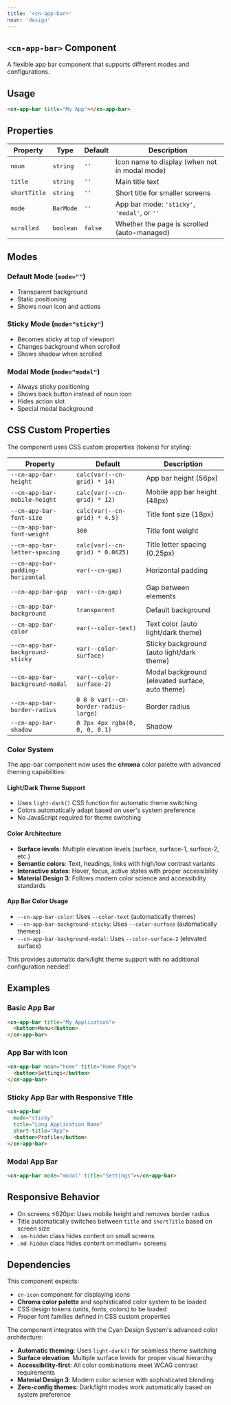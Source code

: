 ```yaml
---
title: '<cn-app-bar>'
noun: 'design'
---
```

<article class="column-l">

# `<cn-app-bar>` Component

A flexible app bar component that supports different modes and configurations.

## Usage

```html
<cn-app-bar title="My App"></cn-app-bar>
```

## Properties

| Property    | Type      | Default | Description                                    |
|-------------|-----------|---------|------------------------------------------------|
| `noun`      | `string`  | `''`    | Icon name to display (when not in modal mode) |
| `title`     | `string`  | `''`    | Main title text                                |
| `shortTitle`| `string`  | `''`    | Short title for smaller screens               |
| `mode`      | `BarMode` | `''`    | App bar mode: `'sticky'`, `'modal'`, or `''`  |
| `scrolled`  | `boolean` | `false` | Whether the page is scrolled (auto-managed)   |

## Modes

### Default Mode (`mode=""`)
- Transparent background
- Static positioning
- Shows noun icon and actions

### Sticky Mode (`mode="sticky"`)
- Becomes sticky at top of viewport
- Changes background when scrolled
- Shows shadow when scrolled

### Modal Mode (`mode="modal"`)
- Always sticky positioning
- Shows back button instead of noun icon
- Hides action slot
- Special modal background

## CSS Custom Properties

The component uses CSS custom properties (tokens) for styling:

| Property | Default | Description |
|----------|---------|-------------|
| `--cn-app-bar-height` | `calc(var(--cn-grid) * 14)` | App bar height (56px) |
| `--cn-app-bar-mobile-height` | `calc(var(--cn-grid) * 12)` | Mobile app bar height (48px) |
| `--cn-app-bar-font-size` | `calc(var(--cn-grid) * 4.5)` | Title font size (18px) |
| `--cn-app-bar-font-weight` | `300` | Title font weight |
| `--cn-app-bar-letter-spacing` | `calc(var(--cn-grid) * 0.0625)` | Title letter spacing (0.25px) |
| `--cn-app-bar-padding-horizontal` | `var(--cn-gap)` | Horizontal padding |
| `--cn-app-bar-gap` | `var(--cn-gap)` | Gap between elements |
| `--cn-app-bar-background` | `transparent` | Default background |
| `--cn-app-bar-color` | `var(--color-text)` | Text color (auto light/dark theme) |
| `--cn-app-bar-background-sticky` | `var(--color-surface)` | Sticky background (auto light/dark theme) |
| `--cn-app-bar-background-modal` | `var(--color-surface-2)` | Modal background (elevated surface, auto theme) |
| `--cn-app-bar-border-radius` | `0 0 0 var(--cn-border-radius-large)` | Border radius |
| `--cn-app-bar-shadow` | `0 2px 4px rgba(0, 0, 0, 0.1)` | Shadow |

### Color System

The app-bar component now uses the **chroma** color palette with advanced theming capabilities:

#### Light/Dark Theme Support
- Uses `light-dark()` CSS function for automatic theme switching
- Colors automatically adapt based on user's system preference
- No JavaScript required for theme switching

#### Color Architecture
- **Surface levels**: Multiple elevation levels (surface, surface-1, surface-2, etc.)
- **Semantic colors**: Text, headings, links with high/low contrast variants
- **Interactive states**: Hover, focus, active states with proper accessibility
- **Material Design 3**: Follows modern color science and accessibility standards

#### App Bar Color Usage
- `--cn-app-bar-color`: Uses `--color-text` (automatically themes)
- `--cn-app-bar-background-sticky`: Uses `--color-surface` (automatically themes)
- `--cn-app-bar-background-modal`: Uses `--color-surface-2` (elevated surface)

This provides automatic dark/light theme support with no additional configuration needed!

## Examples

### Basic App Bar
```html
<cn-app-bar title="My Application">
  <button>Menu</button>
</cn-app-bar>
```

### App Bar with Icon
```html
<cn-app-bar noun="home" title="Home Page">
  <button>Settings</button>
</cn-app-bar>
```

### Sticky App Bar with Responsive Title
```html
<cn-app-bar 
  mode="sticky" 
  title="Long Application Name" 
  short-title="App">
  <button>Profile</button>
</cn-app-bar>
```

### Modal App Bar
```html
<cn-app-bar mode="modal" title="Settings"></cn-app-bar>
```

## Responsive Behavior

- On screens ≤620px: Uses mobile height and removes border radius
- Title automatically switches between `title` and `shortTitle` based on screen size
- `.sm-hidden` class hides content on small screens
- `.md-hidden` class hides content on medium+ screens

## Dependencies

This component expects:
- `cn-icon` component for displaying icons
- **Chroma color palette** and sophisticated color system to be loaded
- CSS design tokens (units, fonts, colors) to be loaded
- Proper font families defined in CSS custom properties

The component integrates with the Cyan Design System's advanced color architecture:
- **Automatic theming**: Uses `light-dark()` for seamless theme switching
- **Surface elevation**: Multiple surface levels for proper visual hierarchy
- **Accessibility-first**: All color combinations meet WCAG contrast requirements
- **Material Design 3**: Modern color science with sophisticated blending
- **Zero-config themes**: Dark/light modes work automatically based on system preference

</article>
